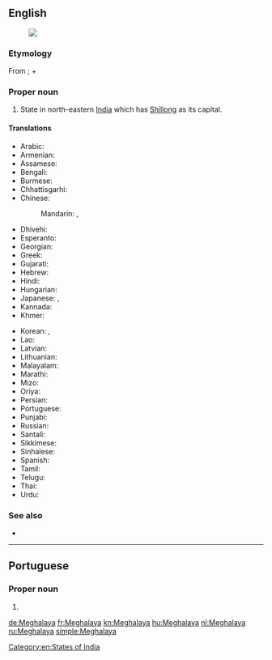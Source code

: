 ==English==
{{wikipedia}}
[[Image:Meghalaya in India (disputed hatched).svg|thumb|]]

===Etymology===
From {{etyl|sa|en}} {{m|sa|मेघालय}}; {{m|sa|मेघ||cloud}} + {{m|sa|आलय}}

===Proper noun===
{{en-proper noun}}

# State in north-eastern [[India]] which has [[Shillong]] as its capital.

====Translations====
{{trans-top|state}}
* Arabic: {{t|ar|مِيغَالَايَا|f|tr=miḡalāyā}}
* Armenian: {{t|hy|Մեգհալայա}}
* Assamese: {{t|as|মেঘালয়|sc=Beng|tr=mēghālaẏa}}
* Bengali: {{t|bn|মেঘালয়|sc=Beng|tr=mēghālaẏa}}
* Burmese: {{t|my|မိဂါလယ|sc=Mymr}}
* Chhattisgarhi: {{t-needed|hne}}
* Chinese:
*: Mandarin: {{t|cmn|梅加拉亞邦|sc=Hani}}, {{t|cmn|梅加拉亚邦|tr=Méijiālāyà-bāng|sc=Hani}}
* Dhivehi: {{t|dv|މެގަލާޔާ|sc=Thaa}}
* Esperanto: {{t|eo|Meghalajo}}
* Georgian: {{t|ka|მეგჰალაია}}
* Greek: {{t+|el|Μεγκαλάγια|f}}
* Gujarati: {{t|gu|મેઘાલય|sc=Gujr|tr=mēghālaya}}
* Hebrew: {{t|he|מגהלאיה}}
* Hindi: {{t+|hi|मेघालय|tr=mēghālaya}}
* Hungarian: {{t+|hu|Meghálaja}}
* Japanese: {{t|ja|メーガーラヤ州|tr=Mēgāraya-shū}}, {{t|ja|メーガーラヤ|tr=Mēgāraya}}
* Kannada: {{t|kn|ಮೆಘಾಲಯ|sc=Knda}}
* Khmer: {{t|km|មេឃាល័យ|sc=Khmr|tr=meikʰielɔya}}
{{trans-mid}}
* Korean: {{t|ko|메갈라야 주|sc=Kore|tr=megallaya ju}}, {{t|ko|메갈라야|sc=Kore|tr=megallaya}}
* Lao: {{t-needed|lo}}
* Latvian: {{t|lv|Meghālaja}}
* Lithuanian: {{t|lt|Meghalaja}}
* Malayalam: {{t|ml|മേഘാലയ|sc=Mlym}}
* Marathi: {{t|mr|मेघालय|sc=Deva}}
* Mizo: {{t-needed|lus}}
* Oriya: {{t|or|ମେଘାଳୟ|sc=Orya|tr=mēghāḷaẏa}}
* Persian: {{t|fa|مگالایا}}
* Portuguese: {{t|pt|Meghalaya}}
* Punjabi: {{t|pa|ਮੇਘਾਲਿਆ|sc=Guru|tr=mēghāliā}}
* Russian: {{t+|ru|Мегхала́я}}
* Santali: {{t-needed|sat}}
* Sikkimese: {{t-needed|sip}}
* Sinhalese: {{t-needed|si}}
* Spanish: {{t|es|Megalaya}}
* Tamil: {{t+|ta|மேகாலயா|sc=Taml}}
* Telugu: {{t+|te|మేఘాలయ}}
* Thai: {{t|th|รัฐเมฆาลัย|tr=rát maykaalai}}
* Urdu: {{t|ur|میگھالیہ}}
{{trans-bottom}}

===See also===
* {{list:states of India/en}}

[[Category:en:States of India]]

----

==Portuguese==

===Proper noun===
{{pt-proper noun}}

# {{place|pt|state|in northeastern|c/India|t1=Meghalaya}}

[[de:Meghalaya]]
[[fr:Meghalaya]]
[[kn:Meghalaya]]
[[hu:Meghalaya]]
[[nl:Meghalaya]]
[[ru:Meghalaya]]
[[simple:Meghalaya]]